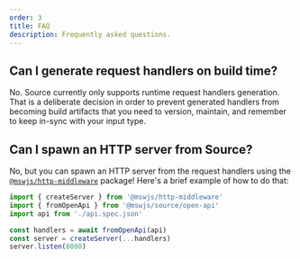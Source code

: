 ```yaml
---
order: 3
title: FAQ
description: Frequently asked questions.
---
```


## Can I generate request handlers on build time?

No. Source currently only supports runtime request handlers generation. That is a deliberate decision in order to prevent generated handlers from becoming build artifacts that you need to version, maintain, and remember to keep in-sync with your input type.

## Can I spawn an HTTP server from Source?

No, but you can spawn an HTTP server from the request handlers using the [`@mswjs/http-middleware`](https://github.com/mswjs/http-middleware) package! Here's a brief example of how to do that:

```js {1,6-7}
import { createServer } from '@mswjs/http-middleware'
import { fromOpenApi } from '@mswjs/source/open-api'
import api from './api.spec.json'

const handlers = await fromOpenApi(api)
const server = createServer(...handlers)
server.listen(8080)
```
